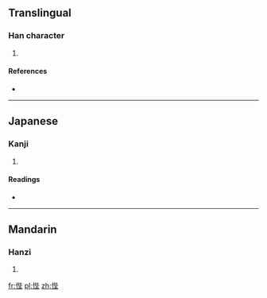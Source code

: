 ==Translingual==

===Han character===
{{Han char|rn=61|rad=心|as=07|sn=10|four=|canj=心心心土 (PPPG)}}

# {{defn|Han|sort=心07}}

====References====
* {{Han ref|kx=0386.210|dkj=10624|dj=0718.210|hdz=42303.100|uh=6082|ud=24706}}

----

==Japanese==

===Kanji===
{{ja-kanji|grade=|rs=心07}}

# {{defn|lang=ja|sort=心07}}

====Readings====
* {{ja-readings|on=[[ひ]] (hi), [[へい]] (hei)|kun=[[あやまる]] (ayamaru), [[つつしむ]] (tsutsushimu)}}

----

==Mandarin==

===Hanzi===
{{cmn-hanzi|pin=[[pī]] ([[pi1]]), [[tú]] ([[tu2]])|wg=p'i<sup>1</sup>, t'u<sup>2</sup>}}

# {{defn|lang=cmn|sort=心07}}

[[fr:悂]]
[[pl:悂]]
[[zh:悂]]